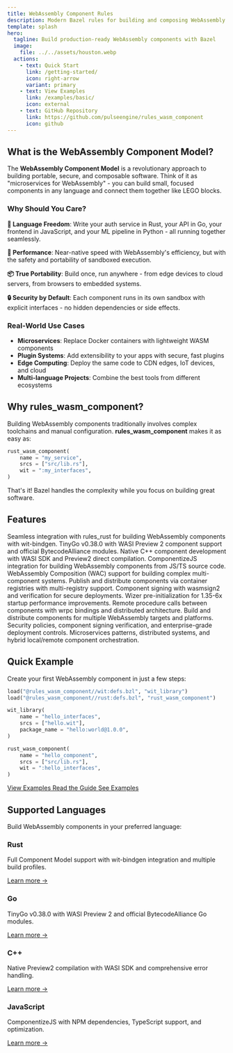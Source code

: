 ```yaml
---
title: WebAssembly Component Rules
description: Modern Bazel rules for building and composing WebAssembly components with multi-language support.
template: splash
hero:
  tagline: Build production-ready WebAssembly components with Bazel
  image:
    file: ../../assets/houston.webp
  actions:
    - text: Quick Start
      link: /getting-started/
      icon: right-arrow
      variant: primary
    - text: View Examples
      link: /examples/basic/
      icon: external
    - text: GitHub Repository
      link: https://github.com/pulseengine/rules_wasm_component
      icon: github
---
```



## What is the WebAssembly Component Model?

The **WebAssembly Component Model** is a revolutionary approach to building portable, secure, and composable software. Think of it as "microservices for WebAssembly" - you can build small, focused components in any language and connect them together like LEGO blocks.

### Why Should You Care?

**🔗 Language Freedom**: Write your auth service in Rust, your API in Go, your frontend in JavaScript, and your ML pipeline in Python - all running together seamlessly.

**🚀 Performance**: Near-native speed with WebAssembly's efficiency, but with the safety and portability of sandboxed execution.

**📦 True Portability**: Build once, run anywhere - from edge devices to cloud servers, from browsers to embedded systems.

**🔒 Security by Default**: Each component runs in its own sandbox with explicit interfaces - no hidden dependencies or side effects.

### Real-World Use Cases

- **Microservices**: Replace Docker containers with lightweight WASM components
- **Plugin Systems**: Add extensibility to your apps with secure, fast plugins
- **Edge Computing**: Deploy the same code to CDN edges, IoT devices, and cloud
- **Multi-language Projects**: Combine the best tools from different ecosystems

## Why rules_wasm_component?

Building WebAssembly components traditionally involves complex toolchains and manual configuration. **rules_wasm_component** makes it as easy as:

```python
rust_wasm_component(
    name = "my_service",
    srcs = ["src/lib.rs"],
    wit = ":my_interfaces",
)
```

That's it! Bazel handles the complexity while you focus on building great software.

## Features

<CardGrid stagger>
	<Card title="Rust Integration" icon="seti:rust">
		Seamless integration with rules_rust for building WebAssembly components with wit-bindgen.
	</Card>
	<Card title="Go Support" icon="seti:go">
		TinyGo v0.38.0 with WASI Preview 2 component support and official BytecodeAlliance modules.
	</Card>
	<Card title="C++ Components" icon="seti:cpp">
		Native C++ component development with WASI SDK and Preview2 direct compilation.
	</Card>
	<Card title="JavaScript/TypeScript" icon="seti:javascript">
		ComponentizeJS integration for building WebAssembly components from JS/TS source code.
	</Card>
	<Card title="WAC Composition" icon="puzzle">
		WebAssembly Composition (WAC) support for building complex multi-component systems.
	</Card>
	<Card title="OCI Publishing" icon="docker">
		Publish and distribute components via container registries with multi-registry support.
	</Card>
	<Card title="Digital Signing" icon="lock">
		Component signing with wasmsign2 and verification for secure deployments.
	</Card>
	<Card title="Performance" icon="rocket">
		Wizer pre-initialization for 1.35-6x startup performance improvements.
	</Card>
	<Card title="WRPC Integration" icon="connection">
		Remote procedure calls between components with wrpc bindings and distributed architecture.
	</Card>
	<Card title="Multi-Architecture" icon="globe">
		Build and distribute components for multiple WebAssembly targets and platforms.
	</Card>
	<Card title="Enterprise Security" icon="shield">
		Security policies, component signing verification, and enterprise-grade deployment controls.
	</Card>
	<Card title="Advanced Composition" icon="workflow">
		Microservices patterns, distributed systems, and hybrid local/remote component orchestration.
	</Card>
</CardGrid>

## Quick Example

Create your first WebAssembly component in just a few steps:

```python title="BUILD.bazel"
load("@rules_wasm_component//wit:defs.bzl", "wit_library")
load("@rules_wasm_component//rust:defs.bzl", "rust_wasm_component")

wit_library(
    name = "hello_interfaces",
    srcs = ["hello.wit"],
    package_name = "hello:world@1.0.0",
)

rust_wasm_component(
    name = "hello_component",
    srcs = ["src/lib.rs"],
    wit = ":hello_interfaces",
)
```

<div class="demo-buttons">
  <a href="https://github.com/pulseengine/rules_wasm_component/tree/main/examples/basic" class="demo-button">
    View Examples
  </a>
  <a href="/getting-started/" class="demo-button">
    Read the Guide
  </a>
  <a href="/examples/" class="demo-button">
    See Examples
  </a>
</div>

## Supported Languages

Build WebAssembly components in your preferred language:

<div class="feature-grid">
  <div class="feature-card">
    <h3>Rust</h3>
    <p>Full Component Model support with wit-bindgen integration and multiple build profiles.</p>
    <a href="/languages/rust/">Learn more →</a>
  </div>
  <div class="feature-card">
    <h3>Go</h3>
    <p>TinyGo v0.38.0 with WASI Preview 2 and official BytecodeAlliance Go modules.</p>
    <a href="/languages/go/">Learn more →</a>
  </div>
  <div class="feature-card">
    <h3>C++</h3>
    <p>Native Preview2 compilation with WASI SDK and comprehensive error handling.</p>
    <a href="/languages/cpp/">Learn more →</a>
  </div>
  <div class="feature-card">
    <h3>JavaScript</h3>
    <p>ComponentizeJS with NPM dependencies, TypeScript support, and optimization.</p>
    <a href="/languages/javascript/">Learn more →</a>
  </div>
</div>
